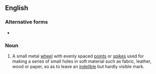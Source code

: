 ==English==

===Alternative forms===
* {{l|en|pounce wheel}}

===Noun===
{{en-noun}}

# A small metal [[wheel]] with evenly spaced [[points]] or [[spikes]] used for making a series of small holes in soft material such as fabric, leather, wood or paper, so as to leave an [[indelible]] but hardly visible mark.
